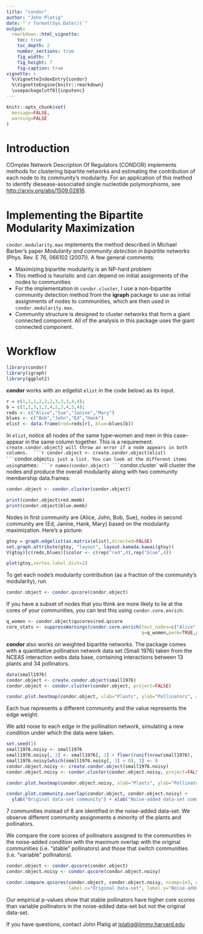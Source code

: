 ```yaml
---
title: "condor"
author: "John Platig"
date: "`r format(Sys.Date())`"
output:
  rmarkdown::html_vignette:
    toc: true
    toc_depth: 2
    number_sections: true
    fig_width: 7
    fig_height: 7
    fig-caption: true
vignette: >
  %\VignetteIndexEntry{condor}
  %\VignetteEngine{knitr::rmarkdown}
  \usepackage[utf8]{inputenc}
---
```


```r
knitr::opts_chunk$set(
  message=FALSE,
  warning=FALSE
)
```

# Introduction

COmplex Network Description Of Regulators (CONDOR) implements methods for clustering bipartite networks and estimating the contribution of each node to its community's modularity. For an application of this method to identify diesease-associated single nucleotide polymorphisms, see [http://arxiv.org/abs/1509.02816](http://arxiv.org/abs/1509.02816).

# Implementing the Bipartite Modularity Maximization

`condor.modularity.max` implements the method described in Michael Barber's paper *Modularity and community detection in bipartite networks* (Phys. Rev. E 76, 066102 (2007)). A few general comments:

* Maximizing bipartite modularity is an NP-hard problem
* This method is heuristic and can depend on initial assignments of the nodes to communities
* For the implementation in `condor.cluster`, I use a non-bipartite community detection method from the **igraph** package to use as initial assignments of nodes to communities, which are then used in `condor.modularity.max`.
* Community structure is designed to cluster networks that form a giant connected component. All of the analysis in this package uses the giant connected component.

# Workflow
```r
library(condor)
library(igraph)
library(ggplot2)
```
**condor** works with an edgelist `elist` in the code below) as its input. 
```r
r = c(1,1,1,2,2,2,3,3,3,4,4);
b = c(1,2,3,1,2,4,2,3,4,3,4);
reds <- c("Alice","Sue","Janine","Mary")
blues <- c("Bob","John","Ed","Hank")
elist <- data.frame(red=reds[r], blue=blues[b])
```
In `elist`, notice all nodes of the same type--women and men in this case--appear in the same column together. This is a requirement. `create.condor.object} will throw an error if a node appears in both columns. 
```r
condor.object <- create.condor.object(elist)
```
`condor.object` is just a list. You can look at the different items using `names`:
```r
names(condor.object)
```
`condor.cluster` will cluster the nodes and produce the overall modularity along with two community membership data.frames:
```r
condor.object <- condor.cluster(condor.object)
```
```r
print(condor.object$red.memb)
print(condor.object$blue.memb)
```

Nodes in first community are {Alice, John, Bob, Sue}, nodes in second community are {Ed, Janine, Hank, Mary} based on the modularity maximization. Here's a picture:

```r
gtoy = graph.edgelist(as.matrix(elist),directed=FALSE)
set.graph.attribute(gtoy, "layout", layout.kamada.kawai(gtoy))
V(gtoy)[c(reds,blues)]$color <- c(rep("red",4),rep("blue",4))
```

```r
plot(gtoy,vertex.label.dist=2)
```

To get each node's modularity contribution (as a fraction of the community's modularity), run
```r
condor.object <- condor.qscore(condor.object)
```
If you have a subset of nodes that you think are more likely to lie at the cores of your communities, you can test this using `condor.core.enrich`:

```r
q_women <- condor.object$qscores$red.qscore
core_stats <- suppressWarnings(condor.core.enrich(test_nodes=c("Alice","Mary"),
                                                  q=q_women,perm=TRUE,plot.hist=TRUE))
```

**condor** also works on weighted bipartite networks. The package comes with a quantitative pollination network data set (Small 1976) taken from the NCEAS interaction webs data base, containing interactions between 13 plants and 34 pollinators.
```r
data(small1976)
condor.object <- create.condor.object(small1976)
condor.object <- condor.cluster(condor.object, project=FALSE)
```

```r
condor.plot.heatmap(condor.object, xlab="Plants", ylab="Pollinators", add.color=TRUE)
```

Each hue represents a different community and the value represents the edge weight.

We add noise to each edge in the pollination network, simulating a new condition under which the data were taken.

```r
set.seed(1)
small1976.noisy <- small1976
small1976.noisy[, 3] <- small1976[, 3] + floor(runif(nrow(small1976), -5, 5))
small1976.noisy[which(small1976.noisy[, 3] < 0), 3] <- 0
condor.object.noisy <- create.condor.object(small1976.noisy)
condor.object.noisy <- condor.cluster(condor.object.noisy, project=FALSE)
```

```r
condor.plot.heatmap(condor.object.noisy, xlab="Plants", ylab="Pollinators", add.color=TRUE)
```
```r
condor.plot.community.overlap(condor.object, condor.object.noisy) +
  ylab("Original data-set community") + xlab("Noise-added data-set community")
```

7 communities instead of 8 are identified in the noise-added data-set. We observe different community assignments a minority of the plants and pollinators.

We compare the core scores of pollinators assigned to the communities in the noise-added condition with the maximum overlap with the original communities (i.e. "stable" pollinators) and those that switch communities (i.e. "variable" pollinators).

```r
condor.object <- condor.qscore(condor.object)
condor.object.noisy <- condor.qscore(condor.object.noisy)
```

```r
condor.compare.qscores(condor.object, condor.object.noisy, nsamp=1e3, node.type="red",
                       label.x="Original data-set", label.y="Noise-added data-set")
```

Our empirical p-values show that stable pollinators have higher core scores than variable pollinators in the noise-added data-set but not the original data-set.

If you have questions, contact John Platig at [jplatig@jimmy.harvard.edu](jplatig@jimmy.harvard.edu)

